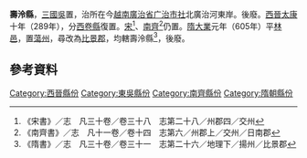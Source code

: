 '''壽泠縣'''，[[三国|三國]][[孫吳|吳]]置，治所在今[[越南|越南]][[廣治省|廣治省]][[广治市社|广治市社]]北廣治河東岸。後廢。[[西晋|西晉]][[太康_(西晋)|太康]]十年（289年），分[[西卷縣|西卷縣]]復置。[[刘宋|宋]]<ref>《宋書》／志　凡三十卷／卷三十八　志第二十八／州郡四／交州</ref>、[[南齐|南齊]]<ref>《南齊書》／志　凡十一卷／卷十四　志第六／州郡上／交州／日南郡</ref>仍置。[[隋朝|隋]][[大业_(年号)|大業]]元年（605年）平[[林邑|林邑]]，置[[蕩州|蕩州]]，尋改為[[比景郡|比景郡]]，均轄壽泠縣<ref>《隋書》／志　凡三十卷／卷三十一　志第二十六／地理下／揚州／比景郡</ref>，後廢。

== 參考資料 ==
{{reflist}}
[[Category:西晉縣份|Category:西晉縣份]]
[[Category:東吳縣份|Category:東吳縣份]]
[[Category:南齊縣份|Category:南齊縣份]]
[[Category:隋朝縣份|Category:隋朝縣份]]